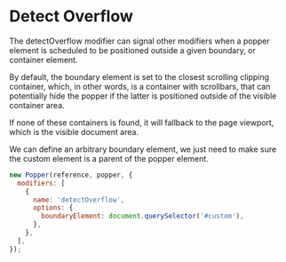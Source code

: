 # Detect Overflow

The detectOverflow modifier can signal other modifiers when a popper element is
scheduled to be positioned outside a given boundary, or container element.

By default, the boundary element is set to the closest scrolling clipping
container, which, in other words, is a container with scrollbars, that can
potentially hide the popper if the latter is positioned outside of the visible
container area.

If none of these containers is found, it will fallback to the page viewport,
which is the visible document area.

We can define an arbitrary boundary element, we just need to make sure the
custom element is a parent of the popper element.

```js
new Popper(reference, popper, {
  modifiers: [
    {
      name: 'detectOverflow',
      options: {
        boundaryElement: document.querySelector('#custom'),
      },
    },
  ],
});
```

